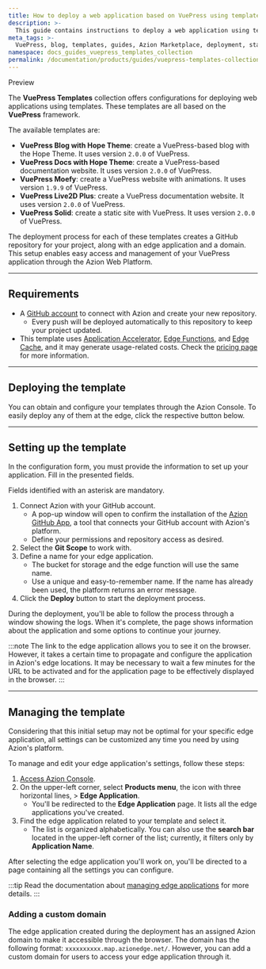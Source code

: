 ```yaml
---
title: How to deploy a web application based on VuePress using templates
description: >-
  This guide contains instructions to deploy a web application using templates based on VuePress.
meta_tags: >-
  VuePress, blog, templates, guides, Azion Marketplace, deployment, static site
namespace: docs_guides_vuepress_templates_collection
permalink: /documentation/products/guides/vuepress-templates-collection/
---
```



<Tag severity="info" client:only="vue">
Preview
</Tag>

The **VuePress Templates** collection offers configurations for deploying web applications using templates. These templates are all based on the **VuePress** framework.

The available templates are:

- **VuePress Blog with Hope Theme**: create a VuePress-based blog with the Hope Theme. It uses version `2.0.0` of VuePress.
- **VuePress Docs with Hope Theme**: create a VuePress-based documentation website. It uses version `2.0.0` of VuePress.
- **VuePress Moefy**: create a VuePress website with animations. It uses version `1.9.9` of VuePress.
- **VuePress Live2D Plus**: create a VuePress documentation website. It uses version `2.0.0` of VuePress.
- **VuePress Solid**: create a static site with VuePress. It uses version `2.0.0` of VuePress.

The deployment process for each of these templates creates a GitHub repository for your project, along with an edge application and a domain. This setup enables easy access and management of your VuePress application through the Azion Web Platform.

---

## Requirements

- A [GitHub account](https://github.com/signup) to connect with Azion and create your new repository.
    - Every push will be deployed automatically to this repository to keep your project updated.
- This template uses [Application Accelerator](/en/documentation/products/build/edge-application/application-accelerator/), [Edge Functions](/en/documentation/products/build/edge-application/edge-functions/), and [Edge Cache](https://www.azion.com/en/documentation/products/build/edge-application/edge-cache/), and it may generate usage-related costs. Check the [pricing page](https://www.azion.com/en/pricing/) for more information.

---

## Deploying the template

You can obtain and configure your templates through the Azion Console. To easily deploy any of them at the edge, click the respective button below.

<LinkButton
    label="Deploy VuePress Blog with Hope Theme"
    link="https://console.azion.com/create/azion-community/vuepress-blog-hope"
    icon="ai ai-azion"
    icon-pos="left"
/>
<LinkButton
    label="Deploy VuePress Docs with Hope Theme"
    link="https://console.azion.com/create/azion-community/vuepress-docs-hope"
    icon="ai ai-azion"
    icon-pos="left"
/>
<LinkButton
    label="Deploy VuePress Moefy"
    link="https://console.azion.com/create/azion-community/vuepress-moefy"
    icon="ai ai-azion"
    icon-pos="left"
/>
<LinkButton
    label="Deploy VuePress Live2D Plus"
    link="https://console.azion.com/create/azion-community/vuepress-live2d-plus"
    icon="ai ai-azion"
    icon-pos="left"
/>
<LinkButton
    label="Deploy VuePress Solid"
    link="https://console.azion.com/create/azion-community/vuepress-solid"
    icon="ai ai-azion"
    icon-pos="left"
/>

---

## Setting up the template

In the configuration form, you must provide the information to set up your application. Fill in the presented fields. 

Fields identified with an asterisk are mandatory.

1. Connect Azion with your GitHub account.
    - A pop-up window will open to confirm the installation of the [Azion GitHub App](/en/documentation/products/guides/azion-github-app/), a tool that connects your GitHub account with Azion's platform.
    - Define your permissions and repository access as desired.
2. Select the **Git Scope** to work with.
3. Define a name for your edge application.
    - The bucket for storage and the edge function will use the same name.
    - Use a unique and easy-to-remember name. If the name has already been used, the platform returns an error message.
4. Click the **Deploy** button to start the deployment process.

During the deployment, you'll be able to follow the process through a window showing the logs. When it's complete, the page shows information about the application and some options to continue your journey.

:::note
The link to the edge application allows you to see it on the browser. However, it takes a certain time to propagate and configure the application in Azion's edge locations. It may be necessary to wait a few minutes for the URL to be activated and for the application page to be effectively displayed in the browser.
:::

---

## Managing the template

Considering that this initial setup may not be optimal for your specific edge application, all settings can be customized any time you need by using Azion's platform.

To manage and edit your edge application's settings, follow these steps:

1. [Access Azion Console](https://console.azion.com).
2. On the upper-left corner, select **Products menu**, the icon with three horizontal lines, > **Edge Application**.
    - You'll be redirected to the **Edge Application** page. It lists all the edge applications you've created.
3. Find the edge application related to your template and select it.
    - The list is organized alphabetically. You can also use the **search bar** located in the upper-left corner of the list; currently, it filters only by **Application Name**.

After selecting the edge application you'll work on, you'll be directed to a page containing all the settings you can configure.

:::tip
Read the documentation about [managing edge applications](/en/documentation/products/build/edge-application/first-steps/) for more details.
:::

### Adding a custom domain

The edge application created during the deployment has an assigned Azion domain to make it accessible through the browser. The domain has the following format: `xxxxxxxxxx.map.azionedge.net/`. However, you can add a custom domain for users to access your edge application through it.

<LinkButton link="/en/documentation/products/guides/configure-a-domain/" label="go to configuring a domain guide" severity="secondary" /> 

